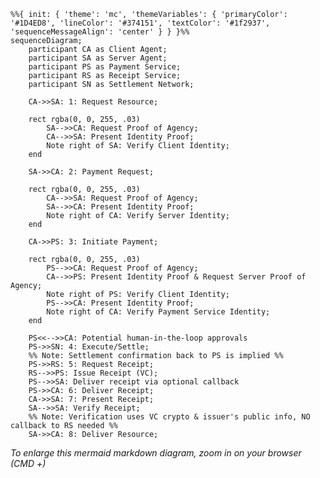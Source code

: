 ```mermaid
%%{ init: { 'theme': 'mc', 'themeVariables': { 'primaryColor': '#1D4ED8', 'lineColor': '#374151', 'textColor': '#1f2937', 'sequenceMessageAlign': 'center' } } }%%
sequenceDiagram;
    participant CA as Client Agent;
    participant SA as Server Agent;
    participant PS as Payment Service;
    participant RS as Receipt Service;
    participant SN as Settlement Network;

    CA->>SA: 1: Request Resource;

    rect rgba(0, 0, 255, .03)
        SA-->>CA: Request Proof of Agency;
        CA-->>SA: Present Identity Proof;
        Note right of SA: Verify Client Identity;
    end

    SA->>CA: 2: Payment Request;

    rect rgba(0, 0, 255, .03)
        CA-->>SA: Request Proof of Agency;
        SA-->>CA: Present Identity Proof;
        Note right of CA: Verify Server Identity;
    end

    CA->>PS: 3: Initiate Payment;

    rect rgba(0, 0, 255, .03)
        PS-->>CA: Request Proof of Agency;
        CA-->>PS: Present Identity Proof & Request Server Proof of Agency;
        Note right of PS: Verify Client Identity;
        PS-->>CA: Present Identity Proof;
        Note right of CA: Verify Payment Service Identity;
    end

    PS<<-->>CA: Potential human-in-the-loop approvals
    PS->>SN: 4: Execute/Settle;
    %% Note: Settlement confirmation back to PS is implied %%
    PS->>RS: 5: Request Receipt;
    RS-->>PS: Issue Receipt (VC);
    PS-->>SA: Deliver receipt via optional callback
    PS->>CA: 6: Deliver Receipt;
    CA->>SA: 7: Present Receipt;
    SA-->>SA: Verify Receipt;
    %% Note: Verification uses VC crypto & issuer's public info, NO callback to RS needed %%
    SA->>CA: 8: Deliver Resource;

```

_To enlarge this mermaid markdown diagram, zoom in on your browser (CMD +)_
